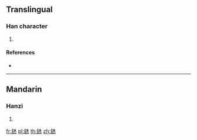 {{character info/new}}
==Translingual==

===Han character===
{{Han char|rn=167|rad=金|as=08|sn=16|four=|canj=CDF}}

# {{defn|Han|sort=金08}}

====References====
* {{Han ref|kx=1313.010|dkj=40585|dj=1813.120|hdz=64216.080|uh=9330|ud=37680}}

----

==Mandarin==

===Hanzi===
{{cmn-hanzi|pin=[[lǜ]] ([[lü4]]), [[shù]] ([[shu4]])|wg=lü<sup>4</sup>, shu<sup>4</sup>}}

# {{defn|lang=cmn|sort=金08}}

[[fr:錰]]
[[pl:錰]]
[[th:錰]]
[[zh:錰]]